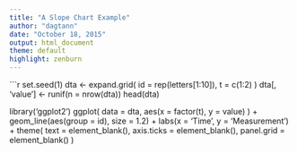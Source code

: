 ```yaml
---
title: "A Slope Chart Example"
author: "dagtann"
date: "October 18, 2015"
output: html_document
theme: default
highlight: zenburn
---
```


```r
set.seed(1)
dta <- expand.grid(
  id = rep(letters[1:10]),
  t = c(1:2)
)
dta[, 'value'] <- runif(n = nrow(dta))
head(dta)

library('ggplot2')
ggplot(
  data = dta, aes(x = factor(t), y = value)
) +
  geom_line(aes(group = id), size = 1.2) +
  labs(x = 'Time', y = 'Measurement') +
  theme(
    text = element_blank(),
    axis.ticks = element_blank(),
    panel.grid = element_blank()
  )

